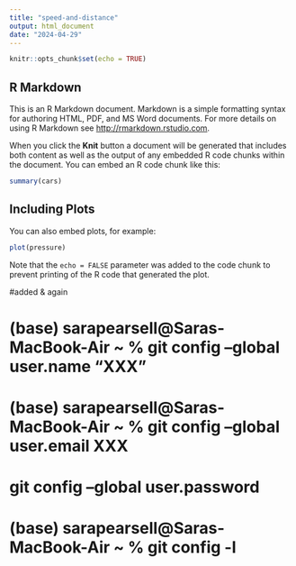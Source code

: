 ```yaml
---
title: "speed-and-distance"
output: html_document
date: "2024-04-29"
---
```


```r
knitr::opts_chunk$set(echo = TRUE)
```

## R Markdown

This is an R Markdown document. Markdown is a simple formatting syntax for authoring HTML, PDF, and MS Word documents. For more details on using R Markdown see <http://rmarkdown.rstudio.com>.

When you click the **Knit** button a document will be generated that includes both content as well as the output of any embedded R code chunks within the document. You can embed an R code chunk like this:

```r
summary(cars)
```

## Including Plots

You can also embed plots, for example:

```r
plot(pressure)
```

Note that the `echo = FALSE` parameter was added to the code chunk to prevent printing of the R code that generated the plot.

#added & again

# (base) sarapearsell@Saras-MacBook-Air ~ % git config --global user.name "XXX"
# (base) sarapearsell@Saras-MacBook-Air ~ % git config --global user.email XXX
# git config --global user.password 
# (base) sarapearsell@Saras-MacBook-Air ~ % git config -l

